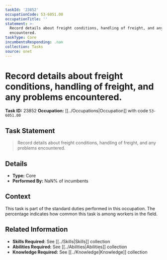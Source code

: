 ```yaml
---
taskId: '23852'
occupationCode: 53-6051.00
occupationTitle: ''
statement: >-
  Record details about freight conditions, handling of freight, and any problems
  encountered.
taskType: Core
incumbentsResponding: .nan
collection: Tasks
source: onet
---
```

# Record details about freight conditions, handling of freight, and any problems encountered.

**Task ID:** 23852
**Occupation:** [[../Occupations|Occupation]] with code `53-6051.00`

## Task Statement

> Record details about freight conditions, handling of freight, and any problems encountered.

## Details

- **Type:** Core
- **Performed By:** NaN% of incumbents

## Context

This task is part of the standard duties performed in this occupation. The percentage indicates how common this task is among workers in the field.

## Related Information

- **Skills Required:** See [[../Skills|Skills]] collection
- **Abilities Required:** See [[../Abilities|Abilities]] collection
- **Knowledge Required:** See [[../Knowledge|Knowledge]] collection

